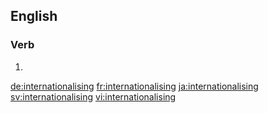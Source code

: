 ==English==

===Verb===
{{head|en}}

# {{present participle of|internationalise}}

[[de:internationalising]]
[[fr:internationalising]]
[[ja:internationalising]]
[[sv:internationalising]]
[[vi:internationalising]]